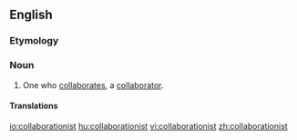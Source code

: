 ==English==

===Etymology===
{{suffix|collaboration|ist|lang=en}}

===Noun===
{{wikipedia}}
{{en-noun}}

# One who [[collaborate]]s, a [[collaborator]].

====Translations====
{{trans-top|one who collaborates}}
{{trans-mid}}
{{trans-bottom}}

[[io:collaborationist]]
[[hu:collaborationist]]
[[vi:collaborationist]]
[[zh:collaborationist]]